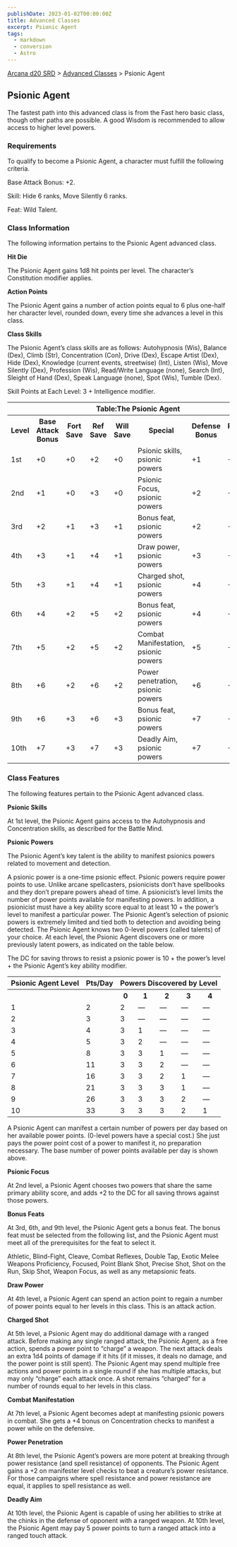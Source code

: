 ```yaml
---
publishDate: 2023-01-02T00:00:00Z
title: Advanced Classes
excerpt: Psionic Agent
tags:
  - markdown
  - conversion
  - Astro
---
```


[Arcana d20 SRD](/#arcanaD20) > [Advanced Classes](arcana-d20-srd-advanced-classes-index) > Psionic Agent

## Psionic Agent

The fastest path into this advanced class is from the Fast hero basic class,
though other paths are possible. A good Wisdom is recommended to allow access
to higher level powers.

### Requirements

To qualify to become a Psionic Agent, a character must fulfill the following
criteria.

Base Attack Bonus: +2.

Skill: Hide 6 ranks, Move Silently 6 ranks.

Feat: Wild Talent.

### Class Information

The following information pertains to the Psionic Agent advanced class.

**Hit Die**

The Psionic Agent gains 1d8 hit points per level. The character’s Constitution
modifier applies.

**Action Points**

The Psionic Agent gains a number of action points equal to 6 plus one-half her
character level, rounded down, every time she advances a level in this class.

**Class Skills**

The Psionic Agent’s class skills are as follows: Autohypnosis (Wis), Balance
(Dex), Climb (Str), Concentration (Con), Drive (Dex), Escape Artist (Dex),
Hide (Dex), Knowledge (current events, streetwise) (Int), Listen (Wis), Move
Silently (Dex), Profession (Wis), Read/Write Language (none), Search (Int),
Sleight of Hand (Dex), Speak Language (none), Spot (Wis), Tumble (Dex).

Skill Points at Each Level: 3 + Intelligence modifier.


<table> <tr><th colspan="8">Table:The Psionic Agent</th></tr> <tr><th>Level</th><th>Base Attack Bonus</th><th>Fort Save</th><th>Ref Save</th><th>Will Save</th><th>Special</th><th>Defense Bonus</th><th>Reputation Bonus</th></tr> <tr><td>1st</td><td>+0</td><td>+0</td><td>+2</td><td>+0</td><td>Psionic skills, psionic powers</td><td>+1</td><td>+0</td></tr> <tr class="shaded"><td>2nd</td><td>+1</td><td>+0</td><td>+3</td><td>+0</td><td>Psionic Focus, psionic powers</td><td>+2</td><td>+0</td></tr> <tr><td>3rd</td><td>+2</td><td>+1</td><td>+3</td><td>+1</td><td>Bonus feat, psionic powers</td><td>+2</td><td>+0</td></tr> <tr class="shaded"><td>4th</td><td>+3</td><td>+1</td><td>+4</td><td>+1</td><td>Draw power, psionic powers</td><td>+3</td><td>+0</td></tr> <tr><td>5th</td><td>+3</td><td>+1</td><td>+4</td><td>+1</td><td>Charged shot, psionic powers</td><td>+4</td><td>+1</td></tr> <tr class="shaded"><td>6th</td><td>+4</td><td>+2</td><td>+5</td><td>+2</td><td>Bonus feat, psionic powers</td><td>+4</td><td>+1</td></tr> <tr><td>7th</td><td>+5</td><td>+2</td><td>+5</td><td>+2</td><td>Combat Manifestation, psionic powers</td><td>+5</td><td>+1</td></tr> <tr class="shaded"><td>8th</td><td>+6</td><td>+2</td><td>+6</td><td>+2</td><td>Power penetration, psionic powers</td><td>+6</td><td>+1</td></tr> <tr><td>9th</td><td>+6</td><td>+3</td><td>+6</td><td>+3</td><td>Bonus feat, psionic powers</td><td>+7</td><td>+2</td></tr> <tr class="shaded"><td>10th</td><td>+7</td><td>+3</td><td>+7</td><td>+3</td><td>Deadly Aim, psionic powers</td><td>+7</td><td>+2</td></tr> </table>



### Class Features

The following features pertain to the Psionic Agent advanced class.

**Psionic Skills**

At 1st level, the Psionic Agent gains access to the Autohypnosis and
Concentration skills, as described for the Battle Mind.

**Psionic Powers**

The Psionic Agent’s key talent is the ability to manifest psionics powers
related to movement and detection.

A psionic power is a one-time psionic effect. Psionic powers require power
points to use. Unlike arcane spellcasters, psionicists don’t have spellbooks
and they don’t prepare powers ahead of time. A psionicist’s level limits the
number of power points available for manifesting powers. In addition, a
psionicist must have a key ability score equal to at least 10 + the power’s
level to manifest a particular power. The Psionic Agent’s selection of psionic
powers is extremely limited and tied both to detection and avoiding being
detected. The Psionic Agent knows two 0-level powers (called talents) of your
choice. At each level, the Psionic Agent discovers one or more previously
latent powers, as indicated on the table below.

The DC for saving throws to resist a psionic power is 10 + the power’s level +
the Psionic Agent’s key ability modifier.


<table> <tr><th>Psionic Agent Level</th><th>Pts/Day</th><th colspan="5">Powers Discovered by Level</th></tr> <tr><th> </th><th> </th><th>0</th><th>1</th><th>2</th><th>3</th><th>4</th></tr> <tr><td>1</td><td>2</td><td>2</td><td>—</td><td>—</td><td>—</td><td>—</td></tr> <tr class="shaded"><td>2</td><td>3</td><td>3</td><td>—</td><td>—</td><td>—</td><td>—</td></tr> <tr><td>3</td><td>4</td><td>3</td><td>1</td><td>—</td><td>—</td><td>—</td></tr> <tr class="shaded"><td>4</td><td>5</td><td>3</td><td>2</td><td>—</td><td>—</td><td>—</td></tr> <tr><td>5</td><td>8</td><td>3</td><td>3</td><td>1</td><td>—</td><td>—</td></tr> <tr class="shaded"><td>6</td><td>11</td><td>3</td><td>3</td><td>2</td><td>—</td><td>—</td></tr> <tr><td>7</td><td>16</td><td>3</td><td>3</td><td>2</td><td>1</td><td>—</td></tr> <tr class="shaded"><td>8</td><td>21</td><td>3</td><td>3</td><td>3</td><td>1</td><td>—</td></tr> <tr><td>9</td><td>26</td><td>3</td><td>3</td><td>3</td><td>2</td><td>—</td></tr> <tr class="shaded"><td>10</td><td>33</td><td>3</td><td>3</td><td>3</td><td>2</td><td>1</td></tr> </table>



A Psionic Agent can manifest a certain number of powers per day based on her
available power points. (0-level powers have a special cost.) She just pays
the power point cost of a power to manifest it, no preparation necessary. The
base number of power points available per day is shown above.

**Psionic Focus**

At 2nd level, a Psionic Agent chooses two powers that share the same primary
ability score, and adds +2 to the DC for all saving throws against those
powers.

**Bonus Feats**

At 3rd, 6th, and 9th level, the Psionic Agent gets a bonus feat. The bonus
feat must be selected from the following list, and the Psionic Agent must meet
all of the prerequisites for the feat to select it.

Athletic, Blind-Fight, Cleave, Combat Reflexes, Double Tap, Exotic Melee
Weapons Proficiency, Focused, Point Blank Shot, Precise Shot, Shot on the Run,
Skip Shot, Weapon Focus, as well as any metapsionic feats.

**Draw Power**

At 4th level, a Psionic Agent can spend an action point to regain a number of
power points equal to her levels in this class. This is an attack action.

**Charged Shot**

At 5th level, a Psionic Agent may do additional damage with a ranged attack.
Before making any single ranged attack, the Psionic Agent, as a free action,
spends a power point to “charge” a weapon. The next attack deals an extra 1d4
points of damage if it hits (if it misses, it deals no damage, and the power
point is still spent). The Psionic Agent may spend multiple free actions and
power points in a single round if she has multiple attacks, but may only
“charge” each attack once. A shot remains “charged” for a number of rounds
equal to her levels in this class.

**Combat Manifestation**

At 7th level, a Psionic Agent becomes adept at manifesting psionic powers in
combat. She gets a +4 bonus on Concentration checks to manifest a power while
on the defensive.

**Power Penetration**

At 8th level, the Psionic Agent’s powers are more potent at breaking through
power resistance (and spell resistance) of opponents. The Psionic Agent gains
a +2 on manifester level checks to beat a creature’s power resistance. For
those campaigns where spell resistance and power resistance are equal, it
applies to spell resistance as well.

**Deadly Aim**

At 10th level, the Psionic Agent is capable of using her abilities to strike
at the chinks in the defense of opponent with a ranged weapon. At 10th level,
the Psionic Agent may pay 5 power points to turn a ranged attack into a ranged
touch attack.

